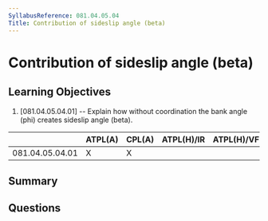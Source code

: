 ```yaml
---
SyllabusReference: 081.04.05.04
Title: Contribution of sideslip angle (beta)
---
```


# Contribution of sideslip angle (beta)

## Learning Objectives

1. [081.04.05.04.01] -- Explain how without coordination the bank angle (phi)
   creates sideslip angle (beta).

|                 | ATPL(A) | CPL(A) | ATPL(H)/IR | ATPL(H)/VFR | CPL(H) | IR  | CBIR(A) |
| --------------- | ------- | ------ | ---------- | ----------- | ------ | --- | ------- |
| 081.04.05.04.01 | X       | X      |            |             |        |     |         |

## Summary

## Questions

